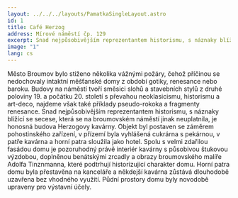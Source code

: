 ```yaml
---
layout: ../../../layouts/PamatkaSingleLayout.astro
id: 1
title: Café Herzog
address: Mírové náměstí čp. 129
excerpt: Snad nejpůsobivějším reprezentantem historismu, s náznaky blížící se secese, která se na broumovském náměstí jinak neuplatnila, je honosná budova Herzogovy kavárny. Objekt byl postaven se záměrem pohostinského zařízení, v přízemí byla vyhlášená cukrárna s pekárnou, v patře kavárna a horní patra sloužila jako hotel.
image: "1"
lang: cs
---
```


Město Broumov bylo stiženo několika vážnými požáry, čehož příčinou se nedochovaly intaktní měšťanské domy z období gotiky, renesance nebo baroku. Budovy na náměstí tvoří směsici slohů a stavebních stylů z druhé poloviny 19. a počátku 20. století s převahou neoklasicismu, historismu a art-deco, najdeme však také příklady pseudo-rokoka a fragmenty renesance. Snad nejpůsobivějším reprezentantem historismu, s náznaky blížící se secese, která se na broumovském náměstí jinak neuplatnila, je honosná budova Herzogovy kavárny. Objekt byl postaven se záměrem pohostinského zařízení, v přízemí byla vyhlášená cukrárna s pekárnou, v patře kavárna a horní patra sloužila jako hotel. Spolu s velmi zdařilou fasádou domu je pozoruhodný právě interiér kavárny s působivou štukovou výzdobou, doplněnou benátskými zrcadly a obrazy broumovského malíře Adolfa Tinznmanna, které podtrhují historizující charakter domu. Horní patra domu byla přestavěna na kanceláře a někdejší kavárna zůstává dlouhodobě uzavřena bez vhodného využití. Půdní prostory domu byly novodobě upraveny pro výstavní účely.
